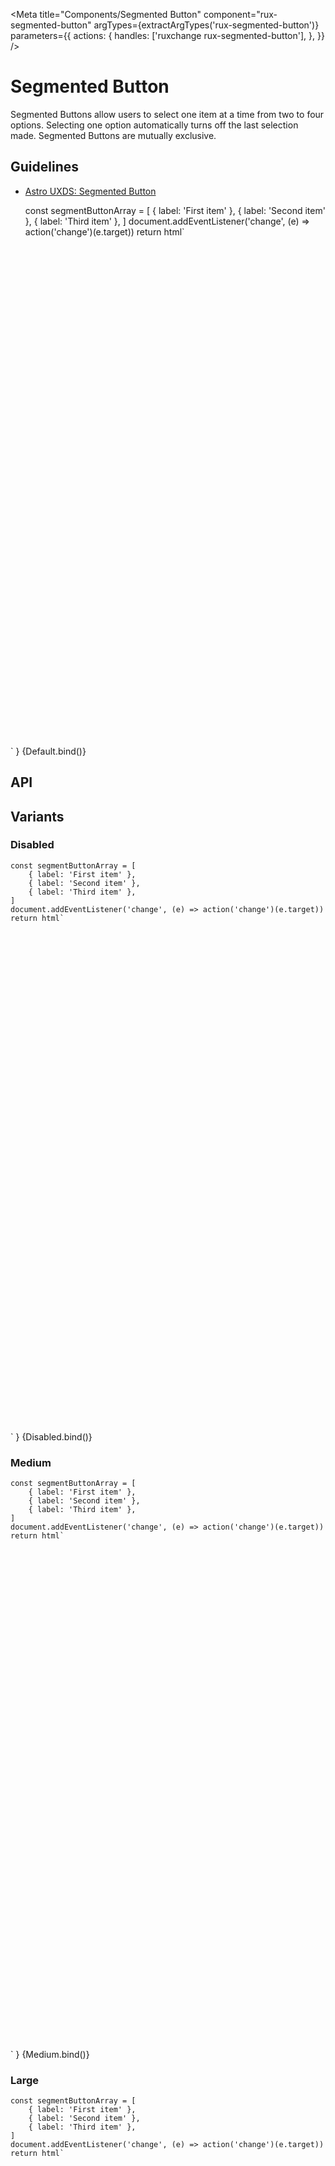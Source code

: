 
<Meta
    title="Components/Segmented Button"
    component="rux-segmented-button"
    argTypes={extractArgTypes('rux-segmented-button')}
    parameters={{
        actions: {
            handles: ['ruxchange rux-segmented-button'],
        },
    }}
/>

# Segmented Button

Segmented Buttons allow users to select one item at a time from two to four options. Selecting one option automatically turns off the last selection made. Segmented Buttons are mutually exclusive.

## Guidelines

-   [Astro UXDS: Segmented Button](https://astrouxds.com/ui-components/segmented-button)

    const segmentButtonArray = [
        { label: 'First item' },
        { label: 'Second item' },
        { label: 'Third item' },
    ]
    document.addEventListener('change', (e) => action('change')(e.target))
    return html`
<div style="padding: 10vh 5vw; display: flex; justify-content: center;">
    <rux-segmented-button
        .data="${args.data}"
        .selected="${args.selected}"
        .size="${args.size}"
    ></rux-segmented-button>
</div>
    `
}

<Canvas>
    <Story
        args={{
            data: [
                { label: 'First item' },
                { label: 'Second item', selected: true },
                { label: 'Third item' },
            ],
            selected: 'Second item',
            size: 'small'
        }}
        name="Default"
    >
        {Default.bind()}
    </Story>
</Canvas>

## API

<ArgsTable of="rux-segmented-button" />

## Variants

### Disabled

    const segmentButtonArray = [
        { label: 'First item' },
        { label: 'Second item' },
        { label: 'Third item' },
    ]
    document.addEventListener('change', (e) => action('change')(e.target))
    return html`
<div style="padding: 10vh 5vw; display: flex; justify-content: center;">
    <rux-segmented-button
        .data="${args.data}"
        .size="${args.size}"
        ?disabled="${args.disabled}"
    ></rux-segmented-button>
</div>
    `
}

<Canvas>
    <Story
        args={{
            data: [
                { label: 'First item' },
                { label: 'Second item', selected: true },
                { label: 'Third item' },
            ],
            selected: 'Second item',
            size: 'small',
            disabled: true
        }}
        name="Disabled"
    >
        {Disabled.bind()}
    </Story>
</Canvas>

### Medium

    const segmentButtonArray = [
        { label: 'First item' },
        { label: 'Second item' },
        { label: 'Third item' },
    ]
    document.addEventListener('change', (e) => action('change')(e.target))
    return html`
<div style="padding: 10vh 5vw; display: flex; justify-content: center;">
    <rux-segmented-button
        .data="${args.data}"
        .size="${args.size}"
    ></rux-segmented-button>
</div>
    `
}

<Canvas>
    <Story
        args={{
            data: [
                { label: 'First item' },
                { label: 'Second item', selected: true },
                { label: 'Third item' },
            ],
            selected: 'Second item',
            size: 'medium'
        }}
        name="Medium"
    >
        {Medium.bind()}
    </Story>
</Canvas>

### Large

    const segmentButtonArray = [
        { label: 'First item' },
        { label: 'Second item' },
        { label: 'Third item' },
    ]
    document.addEventListener('change', (e) => action('change')(e.target))
    return html`
<div style="padding: 10vh 5vw; display: flex; justify-content: center;">
    <rux-segmented-button
        .data="${args.data}"
        .size="${args.size}"
    ></rux-segmented-button>
</div>
    `
}

<Canvas>
    <Story
        args={{
            data: [
                { label: 'First item' },
                { label: 'Second item', selected: true },
                { label: 'Third item' },
            ],
            selected: 'Second item',
            size: 'large'
        }}
        name="Large"
    >
        {Large.bind()}
    </Story>
</Canvas>

## Usage

Pass an array of segments via the `data` attribute on the Segmented Button custom element. Segment items in the `data` array must be objects with a `label` string. The first item in the array will be auto-selected unless another segment item has a `selected` property with a truthy value. Avoid labels with the same text, as this will interfere with selecting segments. 

### SegmentedButton Data Object

```json
[
  { label: "First segment" },
  { label: "Second segment", selected: true },
  { label: "Third segment" },
];
```

## Cherry Picking

If you're already utilizing a build system that supports tree shaking and want to only import this individual component:

```js
import { RuxSegmentedButton } from '@astrouxds/astro-web-components/dist/components/rux-segmented-button.js'
customElements.define('rux-segmented-button', RuxSegmentedButton)
```
